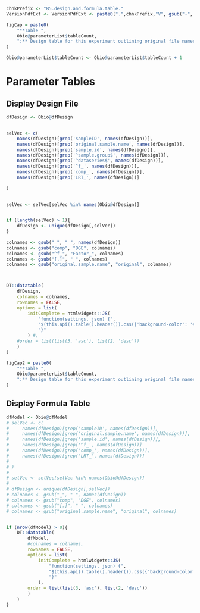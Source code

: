 <!-- Set PArameters Module -->
<!-- Set the chnkPrefix to make all chunks unique in the overall folder -->
```r
chnkPrefix <- "B5.design.and.formula.table."
VersionPdfExt <- VersionPdfExt <- paste0(".",chnkPrefix,"V", gsub("-", "", Sys.Date()), ".pdf")

figCap = paste0(
    "**Table ",
    Obio@parameterList$tableCount,
    ":** Design table for this experiment outlining original file names, sample names and group definitions for differential gene expression analysis."
)

Obio@parameterList$tableCount <- Obio@parameterList$tableCount + 1
```

# Parameter Tables
## Display Design File
```r
dfDesign <- Obio@dfDesign


selVec <- c(
    names(dfDesign)[grep('sampleID', names(dfDesign))],
    names(dfDesign)[grep('original.sample.name', names(dfDesign))],
    names(dfDesign)[grep('sample.id', names(dfDesign))],
    names(dfDesign)[grep('^sample.group$', names(dfDesign))],
    names(dfDesign)[grep('^dataseries$', names(dfDesign))],
    names(dfDesign)[grep('^f_', names(dfDesign))],
    names(dfDesign)[grep('comp_', names(dfDesign))],
    names(dfDesign)[grep('LRT_', names(dfDesign))]
    
)


selVec <- selVec[selVec %in% names(Obio@dfDesign)]    


if (length(selVec) > 1){
    dfDesign <- unique(dfDesign[,selVec])
}
    
colnames <- gsub("_", " ", names(dfDesign))
colnames <- gsub("comp", "DGE", colnames)
colnames <- gsub("^f_", "Factor_", colnames)
colnames <- gsub("[.]", " ", colnames)
colnames <- gsub("original.sample.name", "original", colnames)



DT::datatable(
    dfDesign,
    colnames = colnames,
    rownames = FALSE,
    options = list(
        initComplete = htmlwidgets::JS(
            "function(settings, json) {",
            "$(this.api().table().header()).css({'background-color': '#000', 'color': '#fff'});",
            "}"
        ) #,
    #order = list(list(3, 'asc'), list(2, 'desc'))
    )
) 

figCap2 = paste0(
    "**Table ",
    Obio@parameterList$tableCount,
    ":** Design table for this experiment outlining original file names, sample names and group definitions for differential gene expression analysis"
)

```


## Display Formula Table
```r
dfModel <- Obio@dfModel
# selVec <- c(
#     names(dfDesign)[grep('sampleID', names(dfDesign))],
#     names(dfDesign)[grep('original.sample.name', names(dfDesign))],
#     names(dfDesign)[grep('sample.id', names(dfDesign))],
#     names(dfDesign)[grep('^f_', names(dfDesign))]
#     names(dfDesign)[grep('comp_', names(dfDesign))],
#     names(dfDesign)[grep('LRT_', names(dfDesign))]
#     
# )
# 
# selVec <- selVec[selVec %in% names(Obio@dfDesign)]
# 
# dfDesign <- unique(dfDesign[,selVec])
# colnames <- gsub("_", " ", names(dfDesign))
# colnames <- gsub("comp", "DGE", colnames)
# colnames <- gsub("[.]", " ", colnames)
# colnames <- gsub("original.sample.name", "original", colnames)


if (nrow(dfModel) > 0){
    DT::datatable(
        dfModel,
        #colnames = colnames,
        rownames = FALSE,
        options = list(
            initComplete = htmlwidgets::JS(
                "function(settings, json) {",
                "$(this.api().table().header()).css({'background-color': '#000', 'color': '#fff'});",
                "}"
            ),
        order = list(list(3, 'asc'), list(2, 'desc'))
        )
    ) 
}

```

